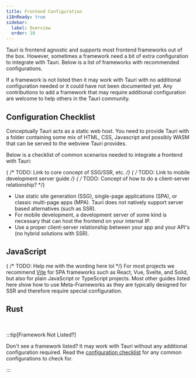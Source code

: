 ```yaml
---
title: Frontend Configuration
i18nReady: true
sidebar:
  label: Overview
  order: 10
---
```



Tauri is frontend agnostic and supports most frontend frameworks out of the box. However, sometimes a framework need a bit of extra configuration to integrate with Tauri. Below is a list of frameworks with recommended configurations.

If a framework is not listed then it may work with Tauri with no additional configuration needed or it could have not been documented yet. Any contributions to add a framework that may require additional configuration are welcome to help others in the Tauri community.

## Configuration Checklist

Conceptually Tauri acts as a static web host. You need to provide Tauri with a folder containing some mix of HTML, CSS, Javascript and possibly WASM that can be served to the webview Tauri provides.

Below is a checklist of common scenarios needed to integrate a frontend with Tauri:

{ /* TODO: Link to core concept of SSG/SSR, etc. */}
{ /* TODO: Link to mobile development server guide */}
{ /* TODO: Concept of how to do a client-server relationship? */}

- Use static site generation (SSG), single-page applications (SPA), or classic multi-page apps (MPA). Tauri does not natively support server based alternatives (such as SSR).
- For mobile development, a development server of some kind is necessary that can host the frontend on your internal IP.
- Use a proper client-server relationship between your app and your API's (no hybrid solutions with SSR).

## JavaScript

{ /* TODO: Help me with the wording here lol */}
For most projects we recommend [Vite](https://vitejs.dev/) for SPA frameworks such as React, Vue, Svelte, and Solid, but also for plain JavaScript or TypeScript projects. Most other guides listed here show how to use Meta-Frameworks as they are typically designed for SSR and therefore require special configuration.

<CardGrid>
	<LinkCard title="Next.js" href="/start/frontend/nextjs" />
	<LinkCard title="Nuxt" href="/start/frontend/nuxt" />
	<LinkCard title="Qwik" href="/start/frontend/qwik" />
	<LinkCard title="SvelteKit" href="/start/frontend/sveltekit" />
	<LinkCard
		title="Vite (recommended)"
		href="/start/frontend/vite"
	/>
	<LinkCard title="Webpack" href="/start/frontend/webpack" />
</CardGrid>

## Rust

<CardGrid>
	<LinkCard title="Leptos" href="/start/frontend/leptos" />
	<LinkCard title="Sycamore" href="/start/frontend/sycamore" />
	<LinkCard title="Trunk" href="/start/frontend/trunk" />
	<LinkCard title="Yew" href="/start/frontend/yew" />
</CardGrid>

<br />

:::tip[Framework Not Listed?]

Don't see a framework listed? It may work with Tauri without any additional configuration required. Read the [configuration checklist](/start/frontend/#configuration-checklist) for any common configurations to check for.

:::
